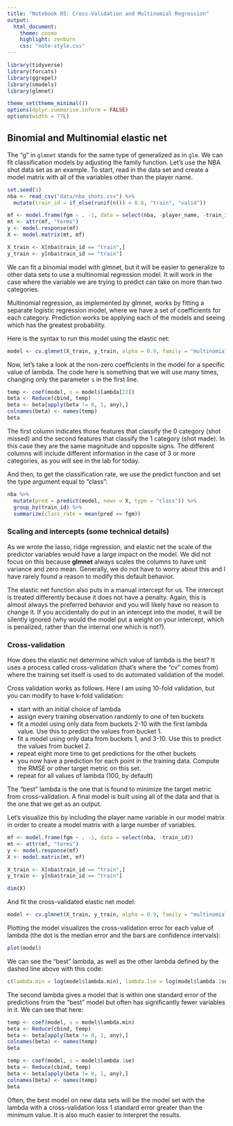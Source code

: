```yaml
---
title: "Notebook 05: Cross-Validation and Multinomial Regression"
output:
  html_document:
    theme: cosmo
    highlight: zenburn
    css: "note-style.css"
---
```


```r
library(tidyverse)
library(forcats)
library(ggrepel)
library(smodels)
library(glmnet)

theme_set(theme_minimal())
options(dplyr.summarise.inform = FALSE)
options(width = 77L)
```

## Binomial and Multinomial elastic net

The "g" in `glmnet` stands for the same type of generalized as in `glm`. We can
fit classification models by adjusting the family function. Let's use the NBA
shot data set as an example. To start, read in the data set and create a model
matrix with all of the variables other than the player name.

```r
set.seed(1)
nba <- read_csv("data/nba_shots.csv") %>%
  mutate(train_id = if_else(runif(n()) < 0.6, "train", "valid"))

mf <- model.frame(fgm ~ . -1, data = select(nba, -player_name, -train_id))
mt <- attr(mf, "terms")
y <- model.response(mf)
X <- model.matrix(mt, mf)

X_train <- X[nba$train_id == "train",]
y_train <- y[nba$train_id == "train"]
```

We can fit a binomial model with glmnet, but it will be easier to generalize
to other data sets to use a multinomial regression model. It will work in the
case where the variable we are trying to predict can take on more than two
categories.

Multinomial regression, as implemented by glmnet, works by fitting a separate
logistic regression model, where we have a set of coefficients for each
category. Prediction works be applying each of the models and seeing which
has the greatest probability.

Here is the syntax to run this model using the elastic net:

```r
model <- cv.glmnet(X_train, y_train, alpha = 0.9, family = "multinomial")
```

Now, let's take a look at the non-zero coefficients in the model for a specific
value of lambda. The code here is something that we will use many times,
changing only the parameter `s` in the first line.

```r
temp <- coef(model, s = model$lambda[22])
beta <- Reduce(cbind, temp)
beta <- beta[apply(beta != 0, 1, any),]
colnames(beta) <- names(temp)
beta
```

The first column indicates those features that classify the 0 category (shot
missed) and the second features that classify the 1 category (shot made). In
this case they are the same magnitude and opposite signs. The different columns
will include different information in the case of 3 or more categories, as you
will see in the lab for today.

And then, to get the classification rate, we use the predict function and set
the type argument equal to "class":

```r
nba %>%
  mutate(pred = predict(model, newx = X, type = "class")) %>%
  group_by(train_id) %>%
  summarize(class_rate = mean(pred == fgm))
```

### Scaling and intercepts (some technical details)

As we wrote the lasso, ridge regression, and elastic net the
scale of the predictor variables would have a large impact on
the model. We did not focus on this because **glmnet** always
scales the columns to have unit variance and zero mean. Generally,
we do not have to worry about this and I have rarely found a
reason to modify this default behavior.

The elastic net function
also puts in a manual intercept for us. The intercept is
treated differently because it does not have a penalty. Again,
this is almost always the preferred behavior and you will likely
have no reason to change it. If you accidentally do put in an
intercept into the model, it will be silently ignored (why would
the model put a weight on your intercept, which is penalized,
rather than the internal one which is not?).

### Cross-validation

How does the elastic net determine which value of lambda
is the best? It uses a process called cross-validation
(that's where the "cv" comes from) where the training set
itself is used to do automated validation of the model.

Cross validation works as follows. Here I am using 10-fold
validation, but you can modify to have k-fold validation:

- start with an initial choice of lambda
- assign every training observation randomly to one of
ten buckets
- fit a model using only data from buckets 2-10 with
the first lambda value. Use this to predict the values
from bucket 1.
- fit a model using only data from buckets 1, and 3-10.
Use this to predict the values from bucket 2.
- repeat eight more time to get predictions for the other
buckets
- you now have a prediction for each point in the training
data. Compute the RMSE or other target metric on this set.
- repeat for all values of lambda (100, by default)

The "best" lambda is the one that is found to minimize the
target metric from cross-validation. A final model is built
using all of the data and that is the one that we get as
an output.

Let's visualize this by including the player name variable in our model matrix
in order to create a model matrix with a large number of variables.

```r
mf <- model.frame(fgm ~ . -1, data = select(nba, -train_id))
mt <- attr(mf, "terms")
y <- model.response(mf)
X <- model.matrix(mt, mf)

X_train <- X[nba$train_id == "train",]
y_train <- y[nba$train_id == "train"]

dim(X)
```

And fit the cross-validated elastic net model:

```r
model <- cv.glmnet(X_train, y_train, alpha = 0.9, family = "multinomial")
```

Plotting the model visualizes the cross-validation
error for each value of lambda (the dot is the median error and the bars are
confidence intervals):

```r
plot(model)
```

We can see the "best" lambda, as well as the other lambda defined by the dashed
line above with this code:

```r
c(lambda.min = log(model$lambda.min), lambda.1se = log(model$lambda.1se))
```

The second lambda gives a model that is within one standard
error of the predictions from the "best" model but often has
significantly fewer variables in it. We can see that here:

```r
temp <- coef(model, s = model$lambda.min)
beta <- Reduce(cbind, temp)
beta <- beta[apply(beta != 0, 1, any),]
colnames(beta) <- names(temp)
beta
```

```r
temp <- coef(model, s = model$lambda.1se)
beta <- Reduce(cbind, temp)
beta <- beta[apply(beta != 0, 1, any),]
colnames(beta) <- names(temp)
beta
```

Often, the best model on new data sets will be the model set with the
lambda with a cross-validation loss 1 standard error greater than the minimum
value. It is also much easier to interpret the results.
